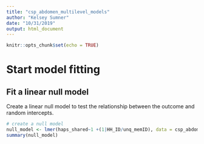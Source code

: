 ```yaml
---
title: "csp_abdomen_multilevel_models"
author: "Kelsey Sumner"
date: "10/31/2019"
output: html_document
---
```


```r
knitr::opts_chunk$set(echo = TRUE)
```

# Start model fitting

## Fit a linear null model

Create a linear null model to test the relationship between the outcome and random intercepts.

```r
# create a null model
null_model <- lmer(haps_shared~1 +(1|HH_ID/unq_memID), data = csp_abdomens)
summary(null_model)
```


